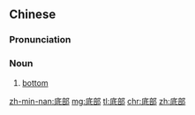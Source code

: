 ==Chinese==
{{zh-forms}}

===Pronunciation===
{{zh-pron
|m=dǐbù
|c=dai2 bou6
|mn=té-pō͘/tóe-pō͘
|cat=n
}}

===Noun===
{{zh-noun}}

# [[bottom]] {{gloss|lowest part of something}}

[[zh-min-nan:底部]]
[[mg:底部]]
[[tl:底部]]
[[chr:底部]]
[[zh:底部]]